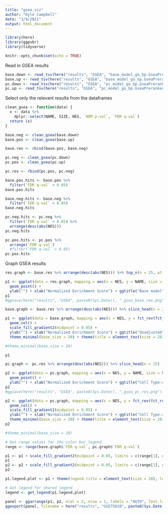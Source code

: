 ```yaml
---
title: "gsea_viz"
author: "Kyle Campbell"
date: "3/9/2021"
output: html_document
---
```


```r
library(here)
library(ggpubr)
library(tidyverse)

knitr::opts_chunk$set(echo = TRUE)
```

Read in GSEA results
```r
base.down <- read_tsv(here("results", "GSEA", "base_model_go_bp.GseaPreranked.1615236822173", "gsea_report_for_na_neg_1615236822173.tsv"))
base.up <- read_tsv(here("results", "GSEA", "base_model_go_bp.GseaPreranked.1615236822173", "gsea_report_for_na_pos_1615236822173.tsv"))
pc.down <- read_tsv(here("results", "GSEA", "pc_model_go_bp.GseaPreranked.1615234194720", "gsea_report_for_na_neg_1615234194720.tsv"))
pc.up <- read_tsv(here("results", "GSEA", "pc_model_go_bp.GseaPreranked.1615234194720", "gsea_report_for_na_pos_1615234194720.tsv"))
```

Select only the relevant results from the dataframes
```r
clean_gsea <- function(data) {
  x <- data %>%
    dplyr::select(NAME, SIZE, NES, `NOM p-val`, `FDR q-val`)
  return (x)
}

base.neg <- clean_gsea(base.down)
base.pos <- clean_gsea(base.up)

base.res <- rbind(base.pos, base.neg)

pc.neg <- clean_gsea(pc.down)
pc.pos <- clean_gsea(pc.up)

pc.res <- rbind(pc.pos, pc.neg)
```

```r
base.pos.hits <- base.pos %>%
  filter(`FDR q-val` < 0.05)
base.pos.hits
```
```r
base.neg.hits <- base.neg %>%
  filter(`FDR q-val` < 0.05)
base.neg.hits
```

```r
pc.neg.hits <- pc.neg %>%
  filter(`FDR q-val` < 0.05) %>%
  arrange(desc(abs(NES)))
pc.neg.hits
```

```r
pc.pos.hits <- pc.pos %>%
  arrange(`FDR q-val`)
  #filter(`FDR q-val` < 0.05)
pc.pos.hits
```

Graph GSEA results
```r
res.graph <- base.res %>% arrange(desc(abs(NES))) %>% top_n(n = 25, wt = abs(NES))

p1 <- ggplot(data = res.graph, mapping = aes(x = NES, y = NAME, size = SIZE, color = `FDR q-val`)) +
  geom_point() +
  ylab("") + xlab("Normalized Enrichment Score") + ggtitle("Base model") + geom_vline(xintercept = 0)
p1
#ggsave(here("results", "GSEA", paste0(Sys.Date(), "_gsea_base_res.png")))
```

```r
base.graph <- base.res %>% arrange(desc(abs(NES))) %>% slice_head(n = 25)

p1 <- ggplot(data = base.graph, mapping = aes(x = NES, y = fct_rev(fct_reorder(NAME, NES)), fill = `FDR q-val`)) +
  geom_col() +
  scale_fill_gradient2(midpoint = 0.05) +
  ylab("") + xlab("Normalized Enrichment Score") + ggtitle("Unadjusted") +
  theme_minimal(base_size = 20) + theme(title = element_text(size = 28), legend.position = "bottom", legend.text = element_text(angle = 45), axis.text.y = element_text(color = "black")) + labs(fill = "False discovery rate-adjusted q-value  ")

#theme_minimal(base_size = 20)

p1
```


```r
pc.graph <- pc.res %>% arrange(desc(abs(NES))) %>% slice_head(n = 25)

p2 <- ggplot(data = pc.graph, mapping = aes(x = NES, y = NAME, size = SIZE, color = `FDR q-val`)) +
  geom_point() +
  ylab("") + xlab("Normalized Enrichment Score") + ggtitle("Cell Type-adjusted") + geom_vline(xintercept = 0)
p2
#ggsave(here("results", "GSEA", paste0(Sys.Date(), "_gsea_pc_res.png")))
```

```r
p2 <- ggplot(data = pc.graph, mapping = aes(x = NES, y = fct_rev(fct_reorder(NAME, NES)), fill = `FDR q-val`)) +
  geom_col() +
  scale_fill_gradient2(midpoint = 0.05) +
  ylab("") + xlab("Normalized Enrichment Score") + ggtitle("Cell Type-adjusted") +
  theme_minimal(base_size = 20) + theme(title = element_text(size = 28), legend.position = "bottom", legend.text = element_text(angle = 45), axis.text.y = element_text(color = "black"))
p2

#theme_minimal(base_size = 20)
```

```r
# Get range values for the color bar legend
range <- range(base.graph$`FDR q-val`, pc.graph$`FDR q-val`)
```

```r
p1 <- p1 + scale_fill_gradient2(midpoint = 0.05, limits = c(range[1], range[2]))
p1
p2 <- p2 + scale_fill_gradient2(midpoint = 0.05, limits = c(range[1], range[2]))
p2
```

```r
p1.legend.plot <- p1 + theme(legend.title = element_text(size = 28), legend.text = element_text(size = 24)) + guides( fill = guide_colorbar(barwidth = 24, barheight = 3))

# Get legend for shared legend
legend <- get_legend(p1.legend.plot)
```

```r
panel <- ggarrange(p1, p2, ncol = 2, nrow = 1, labels = "AUTO", font.label = list(size = 24, face = "bold", color = "black"), common.legend = TRUE, legend = "bottom", legend.grob = legend)
ggexport(panel, filename = here("results", "GSE75010", paste0(Sys.Date(), "_limma_gsea.png")), width = 1980, height = 1080)
```   